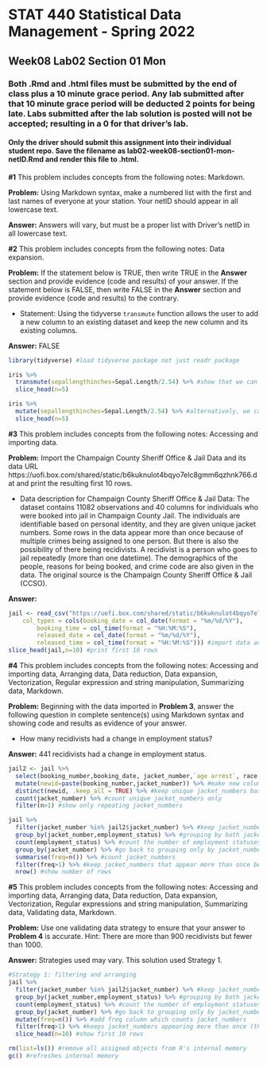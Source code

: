 # STAT 440 Statistical Data Management - Spring 2022
## Week08 Lab02 Section 01 Mon
### Both .Rmd and .html files must be submitted by the end of class plus a 10 minute grace period. Any lab submitted after that 10 minute grace period will be deducted 2 points for being late. Labs submitted after the lab solution is posted will not be accepted; resulting in a 0 for that driver's lab.
#### Only the driver should submit this assignment into their individual student repo. Save the filename as lab02-week08-section01-mon-netID.Rmd and render this file to .html. 


**#1** This problem includes concepts from the following notes: Markdown. 

**Problem:** Using Markdown syntax, make a numbered list with the first and last names of everyone at your station. Your netID should appear in all lowercase text.

**Answer:** Answers will vary, but must be a proper list with Driver's netID in all lowercase text.

**#2** This problem includes concepts from the following notes: Data expansion. 

**Problem:** If the statement below is TRUE, then write TRUE in the **Answer** section and provide evidence (code and results) of your answer. If the statement below is FALSE, then write FALSE in the **Answer** section and provide evidence (code and results) to the contrary.

- Statement: Using the tidyverse `transmute` function allows the user to add a new column to an existing dataset and keep the new column and its existing columns.

**Answer:** FALSE

```{r prob2}
library(tidyverse) #load tidyverse package not just readr package

iris %>%
  transmute(sepallengthinches=Sepal.Length/2.54) %>% #show that we can use filter to keep rows based on conditions not only rows
  slice_head(n=5)

iris %>% 
  mutate(sepallengthinches=Sepal.Length/2.54) %>% #alternatively, we can use slice to keep rows based on raw numbers
  slice_head(n=5)
```

**#3** This problem includes concepts from the following notes: Accessing and importing data.

**Problem:** Import the Champaign County Sheriff Office & Jail Data and its data URL https://uofi.box.com/shared/static/b6kuknulot4bqyo7elc8gmm6qzhnk766.dat and print the resulting first 10 rows.

- Data description for Champaign County Sheriff Office & Jail Data: The dataset contains 11082 observations and 40 columns for individuals who were booked into jail in Champaign County Jail. The individuals are identifiable based on personal identity, and they are given unique jacket numbers. Some rows in the data appear more than once because of multiple crimes being assigned to one person. But there is also the possibility of there being recidivists. A recidivist is a person who goes to jail repeatedly (more than one datetime). The demographics of the people, reasons for being booked, and crime code are also given in the data. The original source is the Champaign County Sheriff Office & Jail (CCSO).

**Answer:**

```{r prob3}
jail <- read_csv("https://uofi.box.com/shared/static/b6kuknulot4bqyo7elc8gmm6qzhnk766.dat", 
    col_types = cols(booking_date = col_date(format = "%m/%d/%Y"), 
        booking_time = col_time(format = "%H:%M:%S"), 
        released_date = col_date(format = "%m/%d/%Y"), 
        released_time = col_time(format = "%H:%M:%S"))) #import data and reformat columns as dates and times
slice_head(jail,n=10) #print first 10 rows
```

**#4** This problem includes concepts from the following notes: Accessing and importing data, Arranging data, Data reduction, Data expansion, Vectorization, Regular expression and string manipulation, Summarizing data, Markdown.

**Problem:** Beginning with the data imported in **Problem 3**, answer the following question in complete sentence(s) using Markdown syntax and showing code and results as evidence of your answer.

- How many recidivists had a change in employment status?

**Answer:** 441 recidivists had a change in employment status.

```{r prob4}
jail2 <- jail %>%
  select(booking_number,booking_date, jacket_number,`age arrest`, race, sex) %>% #keep these columns
  mutate(newid=paste(booking_number,jacket_number)) %>% #make new column that concatenates booking_number and jacket_number because we know jacket_number is a unique ID but if a person appears more than once we need another ID column to distinguish between those repeating jacket_numbers
  distinct(newid, .keep_all = TRUE) %>% #keep unique jacket_numbers based on newid with respect to all columns
  count(jacket_number) %>% #count unique jacket_numbers only
  filter(n>1) #show only repeating jacket_numbers

jail %>%
  filter(jacket_number %in% jail2$jacket_number) %>% #keep jacket_numbers that exist in jail2
  group_by(jacket_number,employment_status) %>% #grouping by both jacket_number and employment_status
  count(employment_status) %>% #count the number of employment statuses (if there's a change the jacket number appears more than once)
  group_by(jacket_number) %>% #go back to grouping only by jacket_number
  summarise(freq=n()) %>% #count jacket_numbers
  filter(freq>1) %>% #keep jacket_numbers that appear more than once because this means they had a change in employment_status
  nrow() #show number of rows
```

**#5** This problem includes concepts from the following notes: Accessing and importing data, Arranging data, Data reduction, Data expansion, Vectorization, Regular expressions and string manipulation, Summarizing data, Validating data, Markdown.

**Problem:** Use one validating data strategy to ensure that your answer to **Problem 4** is accurate. Hint: There are more than 900 recidivists but fewer than 1000.

**Answer:** Strategies used may vary. This solution used Strategy 1.

```{r prob5}
#Strategy 1: filtering and arranging
jail %>%
  filter(jacket_number %in% jail2$jacket_number) %>% #keep jacket_numbers that exist in jail2
  group_by(jacket_number,employment_status) %>% #grouping by both jacket_number and employment_status
  count(employment_status) %>% #count the number of employment statuses (if there's a change the jacket number appears more than once)
  group_by(jacket_number) %>% #go back to grouping only by jacket_number
  mutate(freq=n()) %>% #add freq column which counts jacket_numbers
  filter(freq>1) %>% #keeps jacket_numbers appearing more than once (they had a change in employment_status)
  slice_head(n=10) #show first 10 rows

rm(list=ls()) #remove all assigned objects from R's internal memory
gc() #refreshes internal memory
```
